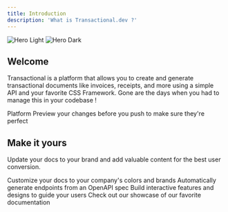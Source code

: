 ```yaml
---
title: Introduction
description: 'What is Transactional.dev ?'
---
```


<img
  className="block dark:hidden"
  src="/images/hero-light.svg"
  alt="Hero Light"
/>
<img
  className="hidden dark:block"
  src="/images/hero-dark.svg"
  alt="Hero Dark"
/>

## Welcome

Transactional is a platform that allows you to create and generate transactional documents like invoices, receipts, and more using a simple API and your favorite CSS Framework.
Gone are the days when you had to manage this in your codebase !

<CardGroup cols={2}>
    <Card
        title="Platform"
        icon="browser"
        href="/platform/templates"
    >
        Platform
    </Card>
    <Card
        title="API Reference"
        icon="webhook"
        href="/api-reference/introduction"
    >
        Preview your changes before you push to make sure they're perfect
    </Card>
</CardGroup>

## Make it yours

Update your docs to your brand and add valuable content for the best user conversion.

<CardGroup cols={2}>
  <Card
    title="Customize Style"
    icon="palette"
    href="https://mintlify.com/docs/settings/global"
  >
    Customize your docs to your company's colors and brands
  </Card>
  <Card
    title="Reference APIs"
    icon="code"
    href="https://mintlify.com/docs/api-playground/openapi"
  >
    Automatically generate endpoints from an OpenAPI spec
  </Card>
  <Card
    title="Add Components"
    icon="screwdriver-wrench"
    href="https://mintlify.com/docs/components/accordion"
  >
    Build interactive features and designs to guide your users
  </Card>
  <Card
    title="Get Inspiration"
    icon="stars"
    href="https://mintlify.com/customers"
  >
    Check out our showcase of our favorite documentation
  </Card>
</CardGroup>
